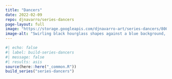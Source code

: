 ```yaml
---
title: "Dancers"
date: 2022-02-09
repo: djnavarro/series-dancers
page-layout: full
image: "https://storage.googleapis.com/djnavarro-art/series-dancers/800/pollen_20_2086.jpg"
image-alt: "Swirling black hourglass shapes against a blue background, that looks like echos of motion"
---
```

   
::: {.grid}
  
```r
#| echo: false
#| label: build-series-dancers
#| message: false
#| results: asis
source(here::here("_common.R"))
build_series("series-dancers")
```
   
:::
   
